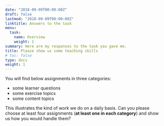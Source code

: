 ```yaml
---
date: "2018-09-09T00:00:00Z"
draft: false
lastmod: "2018-09-09T00:00:00Z"
linktitle: Answers to the task
menu:
  task:
    name: Overview
    weight: 1
summary: Here are my responses to the task you gave me.
title: Please show us some teaching skills
# toc: false
type: docs
weight: 1
---
```


You will find below assignments in three categories:

- some learner questions
- some exercise topics
- some content topics

This illustrates the kind of work we do on a daily basis. Can you please choose at least four assignments (**at least one in each category**) and show us how you would handle them?